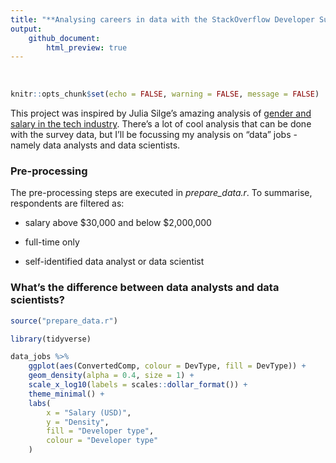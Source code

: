 ```yaml
---
title: "**Analysing careers in data with the StackOverflow Developer Survey 2019**"
output:
    github_document:
        html_preview: true
---
```


<br>

```r
knitr::opts_chunk$set(echo = FALSE, warning = FALSE, message = FALSE)
```

This project was inspired by Julia Silge's amazing analysis of [gender and salary in
the tech industry](https://juliasilge.com/blog/salary-gender/). There's a lot of cool
analysis that can be done with the survey data, but I'll be focussing my analysis on
"data" jobs - namely data analysts and data scientists. 

### Pre-processing

The pre-processing steps are executed in *prepare_data.r*. To summarise, respondents are filtered as:

* salary above \$30,000 and below \$2,000,000
    
* full-time only
    
* self-identified data analyst or data scientist

### What's the difference between data analysts and data scientists?

```r
source("prepare_data.r")

library(tidyverse)

data_jobs %>%
    ggplot(aes(ConvertedComp, colour = DevType, fill = DevType)) +
    geom_density(alpha = 0.4, size = 1) +
    scale_x_log10(labels = scales::dollar_format()) +
    theme_minimal() +
    labs(
        x = "Salary (USD)",
        y = "Density",
        fill = "Developer type",
        colour = "Developer type"
    )

```

